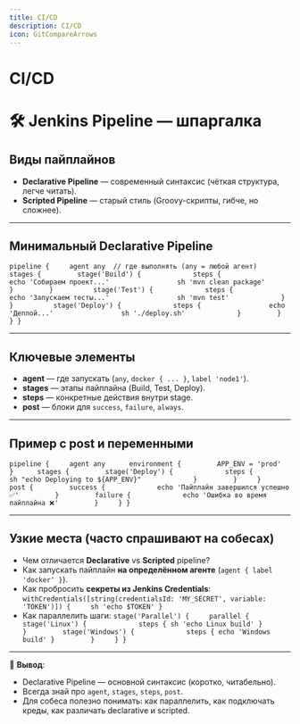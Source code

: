 ```yaml
---
title: CI/CD
description: CI/CD
icon: GitCompareArrows
---
```


# CI/CD

# 🛠️ Jenkins Pipeline — шпаргалка

## Виды пайплайнов

- **Declarative Pipeline** — современный синтаксис (чёткая структура, легче читать).
- **Scripted Pipeline** — старый стиль (Groovy-скрипты, гибче, но сложнее).

---

## Минимальный Declarative Pipeline

`pipeline {     agent any  // где выполнять (any = любой агент)      stages {         stage('Build') {             steps {                 echo 'Собираем проект...'                 sh 'mvn clean package'             }         }          stage('Test') {             steps {                 echo 'Запускаем тесты...'                 sh 'mvn test'             }         }          stage('Deploy') {             steps {                 echo 'Деплой...'                 sh './deploy.sh'             }         }     } }`

---

## Ключевые элементы

- **agent** — где запускать (`any`, `docker { ... }`, `label 'node1'`).
- **stages** — этапы пайплайна (Build, Test, Deploy).
- **steps** — конкретные действия внутри stage.
- **post** — блоки для `success`, `failure`, `always`.

---

## Пример с post и переменными

`pipeline {     agent any      environment {         APP_ENV = 'prod'     }      stages {         stage('Deploy') {             steps {                 sh "echo Deploying to ${APP_ENV}"             }         }     }      post {         success {             echo 'Пайплайн завершился успешно ✅'         }         failure {             echo 'Ошибка во время пайплайна ❌'         }     } }`

---

## Узкие места (часто спрашивают на собесах)

- Чем отличается **Declarative** vs **Scripted** pipeline?
- Как запускать пайплайн **на определённом агенте** (`agent { label 'docker' }`).
- Как пробросить **секреты из Jenkins Credentials**:
  `withCredentials([string(credentialsId: 'MY_SECRET', variable: 'TOKEN')]) {     sh 'echo $TOKEN' }`
- Как параллелить шаги:
  `stage('Parallel') {     parallel {         stage('Linux') {             steps { sh 'echo Linux build' }         }         stage('Windows') {             steps { echo 'Windows build' }         }     } }`

---

📌 **Вывод**:

- Declarative Pipeline — основной синтаксис (коротко, читабельно).
- Всегда знай про `agent`, `stages`, `steps`, `post`.
- Для собеса полезно понимать: как параллелить, как подключать креды, как различать declarative и scripted.
